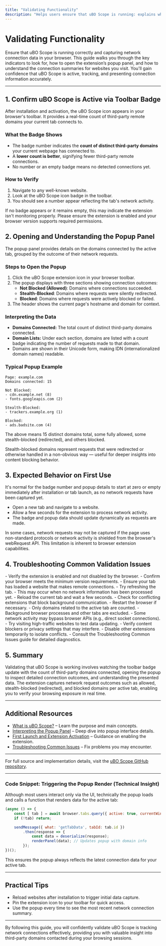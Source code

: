 ```yaml
---
title: "Validating Functionality"
description: "Helps users ensure that uBO Scope is running: explains what to look for on the badge, how to open the popup, and how to interpret the connection summaries when visiting a site. Reassures users about expected behavior and typical outcomes on first use."
---
```


# Validating Functionality

Ensure that uBO Scope is running correctly and capturing network connection data in your browser. This guide walks you through the key indicators to look for, how to open the extension’s popup panel, and how to understand the connection summaries for websites you visit. You'll gain confidence that uBO Scope is active, tracking, and presenting connection information accurately.

---

## 1. Confirm uBO Scope is Active via Toolbar Badge

After installation and activation, the uBO Scope icon appears in your browser's toolbar. It provides a real-time count of third-party remote domains your current tab connects to.

### What the Badge Shows
- The badge number indicates the **count of distinct third-party domains** your current webpage has connected to.
- A **lower count is better**, signifying fewer third-party remote connections.
- No number or an empty badge means no detected connections yet.

### How to Verify
1. Navigate to any well-known website.
2. Look at the uBO Scope icon badge in the toolbar.
3. You should see a number appear reflecting the tab's network activity.

<Tip>
If no badge appears or it remains empty, this may indicate the extension isn't monitoring properly. Please ensure the extension is enabled and your browser version supports required permissions.
</Tip>

## 2. Opening and Understanding the Popup Panel

The popup panel provides details on the domains connected by the active tab, grouped by the outcome of their network requests.

### Steps to Open the Popup
1. Click the uBO Scope extension icon in your browser toolbar.
2. The popup displays with three sections showing connection outcomes:
   - **Not Blocked (Allowed)**: Domains where connections succeeded.
   - **Stealth-Blocked**: Domains where requests were silently redirected.
   - **Blocked**: Domains where requests were actively blocked or failed.
3. The header shows the current page's hostname and domain for context.

### Interpreting the Data
- **Domains Connected:** The total count of distinct third-party domains connected.
- **Domain Lists:** Under each section, domains are listed with a count badge indicating the number of requests made to that domain.
- Domains are shown in their Unicode form, making IDN (internationalized domain names) readable.

### Typical Popup Example
```plaintext
Page: example.com
Domains connected: 15

Not Blocked:
- cdn.example.net (8)
- fonts.googleapis.com (2)

Stealth-Blocked:
- trackers.example.org (1)

Blocked:
- ads.badsite.com (4)
```

The above means 15 distinct domains total, some fully allowed, some stealth-blocked (redirected), and others blocked.

<Note>
Stealth-blocked domains represent requests that were redirected or otherwise handled in a non-obvious way — useful for deeper insights into content blocking behavior.
</Note>

## 3. Expected Behavior on First Use

It's normal for the badge number and popup details to start at zero or empty immediately after installation or tab launch, as no network requests have been captured yet.

- Open a new tab and navigate to a website.
- Allow a few seconds for the extension to process network activity.
- The badge and popup data should update dynamically as requests are made.

<Warning>
In some cases, network requests may not be captured if the page uses non-standard protocols or network activity is shielded from the browser's webRequest API. This limitation is inherent to browser extension capabilities.
</Warning>

## 4. Troubleshooting Common Validation Issues

<AccordionGroup title="Troubleshooting uBO Scope Validation">
<Accordion title="Badge Not Displaying Any Number">
- Verify the extension is enabled and not disabled by the browser.
- Confirm your browser meets the minimum version requirements.
- Ensure your tab has loaded a website that makes remote connections.
- Try refreshing the tab.
</Accordion>
<Accordion title="Popup Panel Shows 'NO DATA' or Is Blank">
- This may occur when no network information has been processed yet.
- Reload the current tab and wait a few seconds.
- Check for conflicting extensions that block background communication.
- Restart the browser if necessary.
</Accordion>
<Accordion title="Counts Seem Inconsistent or Too Low">
- Only domains related to the active tab are counted.
- Background browser processes and other tabs are excluded.
- Some network activity may bypass browser APIs (e.g., direct socket connections).
- Try visiting high-traffic websites to test data updating.
</Accordion>
<Accordion title="Connections Not Being Reported as Expected">
- Verify content blockers or privacy settings that may interfere.
- Disable other extensions temporarily to isolate conflicts.
- Consult the Troubleshooting Common Issues guide for detailed diagnostics.
</Accordion>
</AccordionGroup>

## 5. Summary

Validating that uBO Scope is working involves watching the toolbar badge update with the count of third-party domains connected, opening the popup to inspect detailed connection outcomes, and understanding the presented data. The extension captures network request outcomes such as allowed, stealth-blocked (redirected), and blocked domains per active tab, enabling you to verify your browsing exposure in real time.

---

## Additional Resources
- [What is uBO Scope?]( /overview/introduction-core-concepts/product-overview ) – Learn the purpose and main concepts.
- [Interpreting the Popup Panel]( /guides/getting-started/understanding-popup ) – Deep dive into popup interface details.
- [First Launch and Extension Activation]( /getting-started/setup-and-installation/first-launch-and-extension-activation ) – Guidance on enabling the extension.
- [Troubleshooting Common Issues]( /getting-started/first-use-and-validation/troubleshooting-common-issues ) – Fix problems you may encounter.

---

For full source and implementation details, visit the [uBO Scope GitHub repository](https://github.com/gorhill/uBO-Scope).


---

### Code Snippet: Triggering the Popup Render (Technical Insight)

Although most users interact only via the UI, technically the popup loads and calls a function that renders data for the active tab:

```javascript
(async () => {
    const [ tab ] = await browser.tabs.query({ active: true, currentWindow: true });
    if (!tab) return;

    sendMessage({ what: 'getTabData', tabId: tab.id })
        .then(response => {
            const data = deserialize(response);
            renderPanel(data); // Updates popup with domain info
        });
})();
```

This ensures the popup always reflects the latest connection data for your active tab.

---

## Practical Tips
- Reload websites after installation to trigger initial data capture.
- Pin the extension icon to your toolbar for quick access.
- Use the popup every time to see the most recent network connection summary.


---

By following this guide, you will confidently validate uBO Scope is tracking network connections effectively, providing you with valuable insight into third-party domains contacted during your browsing sessions.